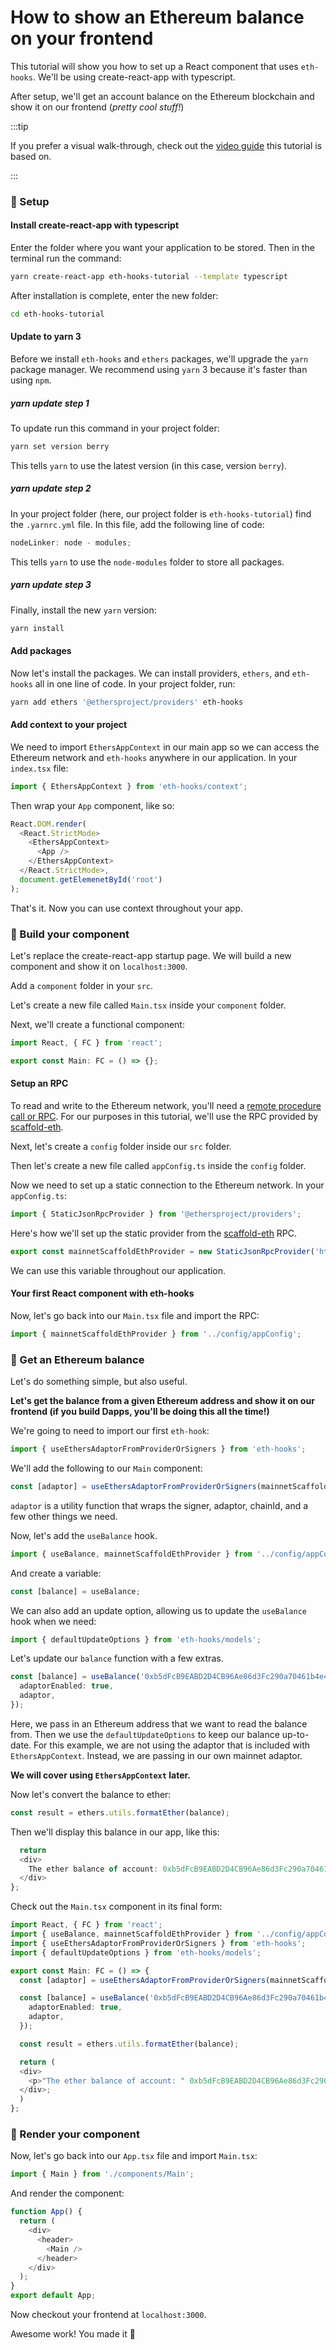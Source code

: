 # How to show an Ethereum balance on your frontend

This tutorial will show you how to set up a React component that uses `eth-hooks`. We'll be using create-react-app with typescript.

After setup, we'll get an account balance on the Ethereum blockchain and show it on our frontend (_pretty cool stuff!_)

:::tip

If you prefer a visual walk-through, check out the [video guide](https://www.youtube.com/watch?v=VsPraG4KhXY) this tutorial is based on.

:::

### 🚩 Setup

#### Install create-react-app with typescript

Enter the folder where you want your application to be stored. Then in the terminal run the command:

```bash
yarn create-react-app eth-hooks-tutorial --template typescript
```

After installation is complete, enter the new folder:

```bash
cd eth-hooks-tutorial
```

#### Update to yarn 3

Before we install `eth-hooks` and `ethers` packages, we'll upgrade the `yarn` package manager.
We recommend using `yarn` 3 because it's faster than using `npm`.

##### yarn update step 1

To update run this command in your project folder:

```bash
yarn set version berry
```

This tells `yarn` to use the latest version (in this case, version `berry`).

##### yarn update step 2

In your project folder (here, our project folder is `eth-hooks-tutorial`) find the `.yarnrc.yml` file.
In this file, add the following line of code:

```typescript
nodeLinker: node - modules;
```

This tells `yarn` to use the `node-modules` folder to store all packages.

##### yarn update step 3

Finally, install the new `yarn` version:

```bash
yarn install
```

#### Add packages

Now let's install the packages. We can install providers, `ethers`, and `eth-hooks` all in one line of code.
In your project folder, run:

```bash
yarn add ethers '@ethersproject/providers' eth-hooks
```

#### Add context to your project

We need to import `EthersAppContext` in our main app so we can access the Ethereum network and `eth-hooks` anywhere in our application.
In your `index.tsx` file:

```typescript
import { EthersAppContext } from 'eth-hooks/context';
```

Then wrap your `App` component, like so:

```typescript
React.DOM.render(
  <React.StrictMode>
    <EthersAppContext>
      <App />
    </EthersAppContext>
  </React.StrictMode>,
  document.getElemenetById('root')
);
```

That's it. Now you can use context throughout your app.

### 🚩 Build your component

Let's replace the create-react-app startup page. We will build a new component and show it on `localhost:3000`.

Add a `component` folder in your `src`.

Let's create a new file called `Main.tsx` inside your `component` folder.

Next, we'll create a functional component:

```typescript
import React, { FC } from 'react';

export const Main: FC = () => {};
```

#### Setup an RPC

To read and write to the Ethereum network, you'll need a [remote procedure call or RPC](https://ethereum.org/en/developers/docs/apis/json-rpc/).
For our purposes in this tutorial, we'll use the RPC provided by [scaffold-eth](https://github.com/scaffold-eth/scaffold-eth).

Next, let's create a `config` folder inside our `src` folder.

Then let's create a new file called `appConfig.ts` inside the `config` folder.

Now we need to set up a static connection to the Ethereum network. In your `appConfig.ts`:

```typescript
import { StaticJsonRpcProvider } from '@ethersproject/providers';
```

Here's how we'll set up the static provider from the [scaffold-eth](https://github.com/scaffold-eth/scaffold-eth) RPC.

```typescript
export const mainnetScaffoldEthProvider = new StaticJsonRpcProvider('https://rpc.scaffoldeth.io:48544');
```

We can use this variable throughout our application.

#### Your first React component with eth-hooks

Now, let's go back into our `Main.tsx` file and import the RPC:

```typescript
import { mainnetScaffoldEthProvider } from '../config/appConfig';
```

### 🚩 Get an Ethereum balance

Let's do something simple, but also useful.

**Let's get the balance from a given Ethereum address and show it on our frontend (if you build Dapps, you'll be doing this all the time!)**

We're going to need to import our first `eth-hook`:

```typescript
import { useEthersAdaptorFromProviderOrSigners } from 'eth-hooks';
```

We'll add the following to our `Main` component:

```typescript
const [adaptor] = useEthersAdaptorFromProviderOrSigners(mainnetScaffoldEthProvider);
```

`adaptor` is a utility function that wraps the signer, adaptor, chainId, and a few other things we need.

Now, let's add the `useBalance` hook.

```typescript
import { useBalance, mainnetScaffoldEthProvider } from '../config/appConfig';
```

And create a variable:

```typescript
const [balance] = useBalance;
```

We can also add an update option, allowing us to update the `useBalance` hook when we need:

```typescript
import { defaultUpdateOptions } from 'eth-hooks/models';
```

Let's update our `balance` function with a few extras.

```typescript
const [balance] = useBalance('0xb5dFcB9EABD2D4CB96Ae86d3Fc290a70461b4e42', defaultUpdateOptions(), {
  adaptorEnabled: true,
  adaptor,
});
```

Here, we pass in an Ethereum address that we want to read the balance from. Then we use the `defaultUpdateOptions` to keep our balance up-to-date.
For this example, we are not using the adaptor that is included with `EthersAppContext`. Instead, we are passing in our own mainnet adaptor.

**We will cover using `EthersAppContext` later.**

Now let's convert the balance to ether:

```typescript
const result = ethers.utils.formatEther(balance);
```

Then we'll display this balance in our app, like this:

```typescript
  return
  <div>
    The ether balance of account: 0xb5dFcB9EABD2D4CB96Ae86d3Fc290a70461b4e42 is {result.toString()}
  </div>
};
```

Check out the `Main.tsx` component in its final form:

```typescript
import React, { FC } from 'react';
import { useBalance, mainnetScaffoldEthProvider } from '../config/appConfig';
import { useEthersAdaptorFromProviderOrSigners } from 'eth-hooks';
import { defaultUpdateOptions } from 'eth-hooks/models';

export const Main: FC = () => {
  const [adaptor] = useEthersAdaptorFromProviderOrSigners(mainnetScaffoldEthProvider);

  const [balance] = useBalance('0xb5dFcB9EABD2D4CB96Ae86d3Fc290a70461b4e42', defaultUpdateOptions(), {
    adaptorEnabled: true,
    adaptor,
  });

  const result = ethers.utils.formatEther(balance);

  return (
  <div>
    <p>"The ether balance of account: " 0xb5dFcB9EABD2D4CB96Ae86d3Fc290a70461b4e42 "is " {result.toString()}<p>
  </div>;
  )
};
```

### 🚩 Render your component

Now, let's go back into our `App.tsx` file and import `Main.tsx`:

```typescript
import { Main } from './components/Main';
```

And render the component:

```typescript
function App() {
  return (
    <div>
      <header>
        <Main />
      </header>
    </div>
  );
}
export default App;
```

Now checkout your frontend at `localhost:3000`.

Awesome work! You made it 🙌

